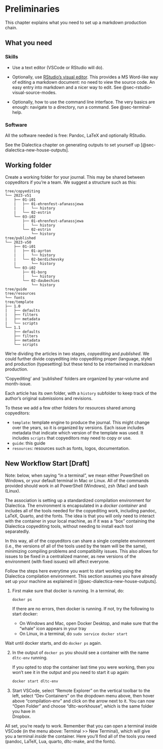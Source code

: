# Preliminaries

This chapter explains what you need to set up a markdown 
production chain.

## What you need

### Skills

-   Use a text editor (VSCode or RStudio will do).

-   Optionally, use [RStudio's visual editor](https://quarto.org/docs/visual-editor/). 
    This provides a MS Word-like way of editing a markdown document: 
    no need to view the source code. An easy entry into markdown and
    a nicer way to edit. See @sec-rstudio-visual-source-modes.

-   Optionally, how to use the command line interface. The very basics are enough: navigate to a directory, run a command. See @sec-terminal-help.



### Software

All the software needed is free: Pandoc, LaTeX and optionally RStudio. 

See the Dialectica chapter on generating outputs to set yourself up 
[@sec-dialectica-new-house-outputs]. 

## Working folder

Create a working folder for your journal. This may be shared between copyeditors if you're a team. We suggest a structure such as this:

```
tree/copyediting
└── 2023-v51
    ├── 01-i01
    |   ├── 01-ehrenfest-afanassjewa
    |   |   └── history
    |   └── 02-estrin
    └── 03-i02
        ├── 01-ehrenfest-afanassjewa
        |   └── history
        └── 02-estrin
            └── history
tree/published
└── 2023-v50
    ├── 01-i01
    |   ├── 01-ayrton
    |   |   └── history
    |   └── 02-berdichevsky
    |       └── history
    └── 03-i02
        ├── 01-borg
        |   └── history
        └── 02-daubechies
            └── history
tree/guide
tree/resources
└── fonts
tree/template
├── 1.0
|   ├── defaults
|   ├── filters
|   ├── metadata
|   └── scripts
└── 1.1
    ├── defaults
    ├── filters
    ├── metadata
    └── scripts

```

We're dividing the articles in two stages, *copyediting* and 
*published*. We could further divide copyediting into copyediting proper 
(language, style) and production (typesetting) but
these tend to be intertwined in markdown production. 

'Copyediting' and 'published' folders are organized by year-volume and
month-issue. 

Each article has its own folder, with a `history` subfolder to keep 
track of the author's original submissions and revisions. 

To these we add a few other folders for resources shared among copyeditors:

* `template`: template engine to produce the journal. This might change
  over the years, so it is organized by versions. Each issue includes
  metadata that indicate which version of the template was used.
  It includes `scripts` that copyeditors may need to copy or use.
* `guide`: this guide
* `resources`: resources such as fonts, logos, documentation. 


## New Workflow Start [Draft]

Note: below, when saying "in a terminal", we mean either 
PowerShell on Windows, or your default terminal in Mac or Linux.
All of the commands provided should work in all PowerShell 
(Windows), zsh (Mac) and bash (Linux). 


The association is setting up a standardized compilation 
environment for Dialectica.
The environment is encapsulated in a *docker container* and
includes all of the tools needed for the copyediting work, 
including pandoc, LaTeX, Quarto, and the fonts.
The idea is that you will only need to interact with the
container in your local machine, as if it was a "box" containing 
the Dialectica copyediting tools, without needing to install each 
tool separatedly.

In this way, all of the copyeditors can share a single complete 
environment (i.e., the versions of all of the tools used by the 
team will be the same), minimizing compiling problems and 
compatibility issues.
This also allows for issues to be fixed in a centralized manner, 
as new versions of the environment (with fixed issues) will 
affect everyone.

Follow the steps here everytime you want to start working using 
the Dialectica compilation environment.
This section assumes you have already set up your machine as 
explained in [@sec-dialectica-new-house-outputs].

1.  First make sure that docker is running. In a terminal, do:

    ```sh
    docker ps
    ```

    If there are no errors, then docker is running. If not, try the 
    following to start docker:

      - On Windows and Mac, open Docker Desktop, and make sure 
        that the "whale" icon appears in your tray
      - On Linux, in a terminal, do `sudo service docker start`
  
  Wait until docker starts, and do `docker ps` again.

2.  In the output of `docker ps` you should see a container with
    the name `dltc-env` running.

    If you opted to stop the container last time you were working,
    then you won't see it in the output and you need to start it 
    up again:

    ```sh
    docker start dltc-env
    ```

3.  Start VSCode, select "Remote Explorer" on the vertical 
    toolbar to the left, select "Dev Containers" on the dropdown 
    menu above, then hover above "compilation-env" and click on 
    the arrow next to it. You can now "Open Folder" and choose 
    "dltc-workhouse", which is the same folder you have in  
    Dropbox.

All set, you're ready to work. Remember that you can open a
terminal inside VSCode (in the menu above: Terminal >> New Terminal), which will give you a terminal *inside* the container. Here you'll find all of the tools you need (pandoc, LaTeX, Lua, quarto, dltc-make, and the fonts).

